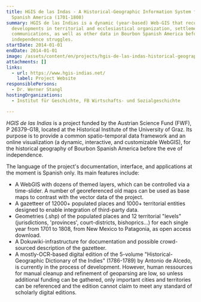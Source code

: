 ```yaml
---
title: HGIS de las Indas - A Historical-Geographic Information System for
  Spanish America (1701-1808)
summary: HGIS de las Indias is a dynamic (year-based) Web-GIS that reconstructs
  developments in territorial and ecclesiastical organization, settlements and
  communications, as well as other data in Bourbon Spanish America before the
  independence struggles.
startDate: 2014-01-01
endDate: 2014-01-01
image: /assets/content/en/projects/hgis-de-las-indas-historical-geographic-information-system-spanish-america-1701-1808/digh.png
attachments: []
links:
  - url: https://www.hgis-indias.net/
    label: Project Website
responsiblePersons:
  - Dr. Werner Stangl
hostingOrganizations:
  - Institut für Geschichte, FB Wirtschafts- und Sozialgeschichte

---
```

_HGIS de las Indias_ is a project funded by the Austrian Science Fund (FWF), P 26379-G18, located at the Historical Institute of the University of Graz. Its purpose is to provide a common spatio-temporal data framework and an online visualization (a dynamic, interactive, and customizable WebGIS), for the historical geography of Bourbon Spanish America before the eve of independence.

The language of the project's documentation, interface, and applications at the moment is Spanish only. Its main features include:

*   A WebGIS with dozens of themed layers, which can be controlled via a time-slider. A number of georeferenced old maps can be used as base maps to contrast with the vector data of the project.
*   A gazetteer of 12000+ populated places and 1000+ territorial entities designed to enable integration of third-party data.
*   Geometries (.shp) of the populated places and 12 territorial "levels" (jurisdictions, 'provinces', court-districts, bishoprics...) for each single year from 1701 to 1808, from New Mexico to Patagonia, as open access download.
*   A Dokuwiki-infrastructure for documentation and possible crowd-sourced description of the gazetteer.
*   A mostly-OCR-based digital edition of the 5-volume "Historical-Geographic Dictionary of the Indies" (1786-1789) by Antonio de Alcedo, is currently in the process of development. However, human ressources for manual cleanup and refinement of geoparsing are low, so unless additional funding can be gathered, only important cities and territories can be referenced and the edition cannot claim to meet any standard of scholarly digital editions.